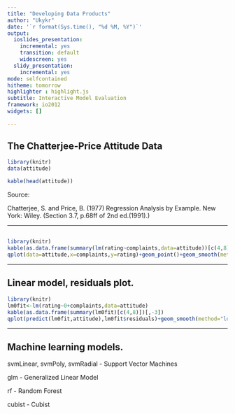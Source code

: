 ```yaml
---
title: "Developing Data Products"
author: "Ukykr"
date: '`r format(Sys.time(), "%d %M, %Y")`'
output:
  ioslides_presentation:
    incremental: yes
    transition: default
    widescreen: yes
  slidy_presentation:
    incremental: yes
mode: selfcontained
hitheme: tomorrow
highlighter : highlight.js
subtitle: Interactive Model Evaluation
framework: io2012
widgets: []
 
--- 
```

## The Chatterjee\-Price Attitude Data


```r
library(knitr)
data(attitude)
```

```r
kable(head(attitude))
```



Source:


Chatterjee, S. and Price, B. (1977) Regression Analysis by Example. New York: Wiley. (Section 3.7, p.68ff of 2nd ed.(1991).)



--- 

## 
```r
library(knitr)
kable(as.data.frame(summary(lm(rating~complaints,data=attitude))[c(4,8)])[,-3])
qplot(data=attitude,x=complaints,y=rating)+geom_point()+geom_smooth(method = "lm")

```

---



## Linear model, residuals plot.
        
```r
library(knitr)
lm0fit<-lm(rating~0+complaints,data=attitude)
kable(as.data.frame(summary(lm0fit)[c(4,8)])[,-3])
qplot(predict(lm0fit,attitude),lm0fit$residuals)+geom_smooth(method="loess")
```


---

## Machine learning models.

svmLinear, svmPoly, svmRadial - Support Vector Machines

glm - Generalized Linear Model

rf - Random Forest

cubist - Cubist

